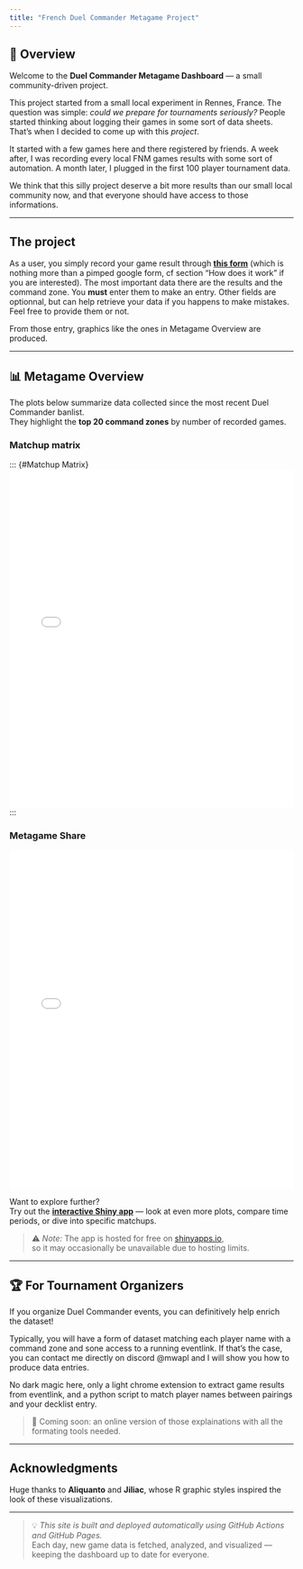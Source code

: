 ```yaml
---
title: "French Duel Commander Metagame Project"
---
```


## 🎯 Overview

Welcome to the **Duel Commander Metagame Dashboard** — a small community-driven project.

This project started from a small local experiment in Rennes,
France. The question was simple: *could we prepare for tournaments
seriously?* People started thinking about logging their games in
some sort of data sheets. That's when I decided to come up with this
*project*.

It started with a few games here and there registered by friends. A
week after, I was recording every local FNM games results with some
sort of automation. A month later, I plugged in the first 100 player
tournament data.

We think that this silly project deserve a bit more results than our
small local community now, and that everyone should have access to those
informations.

---

## The project

As a user, you simply record your game result through **[this
form](https://script.google.com/macros/s/AKfycbypLu4K7h7oZ7k6kKpNl0uWtzl0QRcZQJB4Axfd--1vffgGcsnXSPUsHlWCpCusXva9/exec)**
(which is nothing more than a pimped google form, cf section "How does
it work" if you are interested). The most important data there are the
results and the command zone. You **must** enter them to make an
entry. Other fields are optionnal, but can help retrieve your data if
you happens to make mistakes. Feel free to provide them or not.

From those entry, graphics like the ones in Metagame Overview are produced.

---

## 📊 Metagame Overview

The plots below summarize data collected since the most recent Duel Commander banlist.  
They highlight the **top 20 command zones** by number of recorded games.

### Matchup matrix
::: {#Matchup Matrix}
<iframe src="plots/matchup_matrix.html" width="100%" height="600" style="border:none;"></iframe>
:::


### Metagame Share
::: {#metagame-share}
<iframe src="plots/metagame_share.html" width="100%" height="600" style="border:none;"></iframe>
:::

Want to explore further?  
Try out the **[interactive Shiny app](https://your-shinyapps-url.shinyapps.io/metagame/)** — look at even more plots, compare time periods, or dive into specific matchups.

> ⚠️ *Note:* The app is hosted for free on [shinyapps.io](https://www.shinyapps.io/),  
> so it may occasionally be unavailable due to hosting limits.

---

## 🏆 For Tournament Organizers

If you organize Duel Commander events, you can definitively help enrich the dataset!

Typically, you will have a form of dataset matching each player name
with a command zone and sone access to a running eventlink. If that's
the case, you can contact me directly on discord @mwapl and I will
show you how to produce data entries.

No dark magic here, only a light chrome extension to extract game
results from eventlink, and a python script to match player names
between pairings and your decklist entry.

> 🧰 Coming soon: an online version of those explainations with all the formating tools needed.

---

## Acknowledgments

Huge thanks to **Aliquanto** and **Jiliac**, whose R graphic styles inspired the look of these visualizations.

---

> 💡 *This site is built and deployed automatically using GitHub Actions and GitHub Pages.*  
> Each day, new game data is fetched, analyzed, and visualized — keeping the dashboard up to date for everyone.

